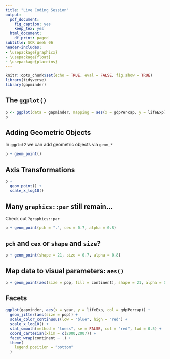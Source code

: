 ```yaml
---
title: "Live Coding Session"
output:
  pdf_document:
    fig_caption: yes
    keep_tex: yes
  html_document:
    df_print: paged
subtitle: SCR Week 06
header-includes:
- \usepackage{graphicx}
- \usepackage{float}
- \usepackage{placeins}
---
```



```r
knitr::opts_chunk$set(echo = TRUE, eval = FALSE, fig.show = TRUE)
library(tidyverse)
library(gapminder)
```

<!-- show what happens when loading tidyverse! -->

## The `ggplot()`

```r
p <- ggplot(data = gapminder, mapping = aes(x = gdpPercap, y = lifeExp))
p
```

## Adding Geometric Objects

In `ggplot2` we can add geometric objects via `geom_*`

```r
p + geom_point() 
```

## Axis Transformations

```r
p +
  geom_point() +
  scale_x_log10()
```

## Many `graphics::par` still remain...

Check out `?graphics::par`

```r
p + geom_point(pch = ".", cex = 0.7, alpha = 0.8)
```

## `pch` and `cex` or `shape` and `size`?

```r
p + geom_point(shape = 21, size = 0.7, alpha = 0.8)
```

## Map data to visual parameters: `aes()`

```r
p + geom_point(aes(size = pop, fill = continent), shape = 21, alpha = 0.5)
```

## Facets

```r
ggplot(gapminder, aes(x = year, y = lifeExp, col = gdpPercap)) +
  geom_jitter(aes(size = pop)) + 
  scale_color_continuous(low = "blue", high = "red") +
  scale_x_log10() + 
  stat_smooth(method = "loess", se = FALSE, col = "red", lwd = 0.5) + 
  coord_cartesian(xlim = c(2000,2007)) +
  facet_wrap(continent ~ .) +
  theme(
    legend.position = "bottom"
  ) 
```

